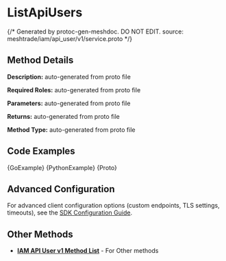 # ListApiUsers
{/*
Generated by protoc-gen-meshdoc. DO NOT EDIT.
source: meshtrade/iam/api_user/v1/service.proto
*/}




## Method Details

**Description:** auto-generated from proto file

**Required Roles:** auto-generated from proto file

**Parameters:** auto-generated from proto file

**Returns:** auto-generated from proto file

**Method Type:** auto-generated from proto file

## Code Examples

<Tabs>
<TabItem value="go" label="Go">
<CodeBlock language="go">{GoExample}</CodeBlock>
</TabItem>
<TabItem value="python" label="Python">
<CodeBlock language="python">{PythonExample}</CodeBlock>
</TabItem>
<TabItem value="protobuf" label="Protobuf">
<CodeBlock language="protobuf">{Proto}</CodeBlock>
</TabItem>
</Tabs>

## Advanced Configuration

For advanced client configuration options (custom endpoints, TLS settings, timeouts), see the [SDK Configuration Guide](/docs/architecture/sdk-configuration).

## Other Methods

- **[IAM API User v1 Method List](/docs/api-reference/iam/api_user/v1/service)** - For Other methods

